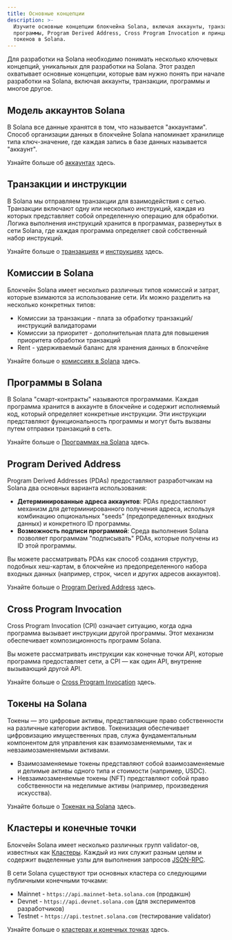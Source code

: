 ```yaml
---
title: Основные концепции
description: >-
  Изучите основные концепции блокчейна Solana, включая аккаунты, транзакции,
  программы, Program Derived Address, Cross Program Invocation и принципы работы
  токенов в Solana.
---
```


Для разработки на Solana необходимо понимать несколько ключевых концепций,
уникальных для разработки на Solana. Этот раздел охватывает основные концепции,
которые вам нужно понять при начале разработки на Solana, включая аккаунты,
транзакции, программы и многое другое.

## Модель аккаунтов Solana

В Solana все данные хранятся в том, что называется "аккаунтами". Способ
организации данных в блокчейне Solana напоминает хранилище типа ключ-значение,
где каждая запись в базе данных называется "аккаунт".

Узнайте больше об [аккаунтах](/docs/core/accounts) здесь.

## Транзакции и инструкции

В Solana мы отправляем транзакции для взаимодействия с сетью. Транзакции
включают одну или несколько инструкций, каждая из которых представляет собой
определенную операцию для обработки. Логика выполнения инструкций хранится в
программах, развернутых в сети Solana, где каждая программа определяет свой
собственный набор инструкций.

Узнайте больше о [транзакциях](/docs/core/transactions) и
[инструкциях](/docs/core/transactions#instruction) здесь.

## Комиссии в Solana

Блокчейн Solana имеет несколько различных типов комиссий и затрат, которые
взимаются за использование сети. Их можно разделить на несколько конкретных
типов:

- Комиссии за транзакции - плата за обработку транзакций/инструкций валидаторами
- Комиссии за приоритет - дополнительная плата для повышения приоритета
  обработки транзакций
- Rent - удерживаемый баланс для хранения данных в блокчейне

Узнайте больше о [комиссиях в Solana](/docs/core/fees) здесь.

## Программы в Solana

В Solana "смарт-контракты" называются программами. Каждая программа хранится в
аккаунте в блокчейне и содержит исполняемый код, который определяет конкретные
инструкции. Эти инструкции представляют функциональность программы и могут быть
вызваны путем отправки транзакций в сеть.

Узнайте больше о [Программах на Solana](/docs/core/programs) здесь.

## Program Derived Address

Program Derived Addresses (PDAs) предоставляют разработчикам на Solana два
основных варианта использования:

- **Детерминированные адреса аккаунтов**: PDAs предоставляют механизм для
  детерминированного получения адреса, используя комбинацию опциональных "seeds"
  (предопределенных входных данных) и конкретного ID программы.
- **Возможность подписи программой**: Среда выполнения Solana позволяет
  программам "подписывать" PDAs, которые получены из ID этой программы.

Вы можете рассматривать PDAs как способ создания структур, подобных хеш-картам,
в блокчейне из предопределенного набора входных данных (например, строк, чисел и
других адресов аккаунтов).

Узнайте больше о [Program Derived Address](/docs/core/pda) здесь.

## Cross Program Invocation

Cross Program Invocation (CPI) означает ситуацию, когда одна программа вызывает
инструкции другой программы. Этот механизм обеспечивает композиционность
программ Solana.

Вы можете рассматривать инструкции как конечные точки API, которые программа
предоставляет сети, а CPI — как один API, внутренне вызывающий другой API.

Узнайте больше о [Cross Program Invocation](/docs/core/cpi) здесь.

## Токены на Solana

Токены — это цифровые активы, представляющие право собственности на различные
категории активов. Токенизация обеспечивает цифровизацию имущественных прав,
служа фундаментальным компонентом для управления как взаимозаменяемыми, так и
невзаимозаменяемыми активами.

- Взаимозаменяемые токены представляют собой взаимозаменяемые и делимые активы
  одного типа и стоимости (например, USDC).
- Невзаимозаменяемые токены (NFT) представляют собой право собственности на
  неделимые активы (например, произведения искусства).

Узнайте больше о [Токенах на Solana](/docs/core/tokens) здесь.

## Кластеры и конечные точки

Блокчейн Solana имеет несколько различных групп validator-ов, известных как
[Кластеры](/docs/references/clusters). Каждый из них служит разным целям и
содержит выделенные узлы для выполнения запросов [JSON-RPC](/docs/rpc/).

В сети Solana существуют три основных кластера со следующими публичными
конечными точками:

- Mainnet - `https://api.mainnet-beta.solana.com` (продакшн)
- Devnet - `https://api.devnet.solana.com` (для экспериментов разработчиков)
- Testnet - `https://api.testnet.solana.com` (тестирование validator)

Узнайте больше о [кластерах и конечных точках](/docs/references/clusters) здесь.
